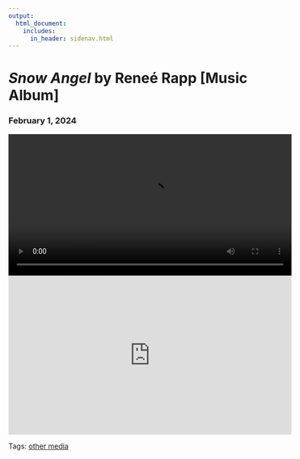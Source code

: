 ```yaml
---
output: 
  html_document:
    includes:
      in_header: sidenav.html
---
```


<!-- Page content -->
<div class="main">
<div class="card">

# <em> Snow Angel </em> by Reneé Rapp [Music Album]
### February 1, 2024 

<video width="560" controls>
  <source src="./media/renee.mp4" type="video/mp4">
</video>

<iframe width="560" height="315" src="https://www.youtube.com/embed/59qLbIFzFy4?si=C1IeUCqD1fddAVjY" title="YouTube video player" frameborder="0" allow="accelerometer; autoplay; clipboard-write; encrypted-media; gyroscope; picture-in-picture; web-share" allowfullscreen></iframe>

Tags: <a href="tags-other_media.html">other media</a> 

</div>
</div>
